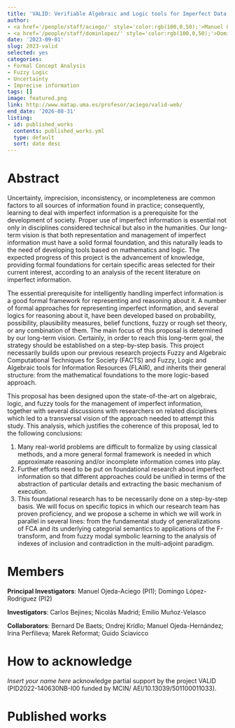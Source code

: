 ```yaml
---
title: 'VALID: Verifiable Algebraic and Logic tools for Imperfect Data'
author:
- <a href='/people/staff/aciego/' style='color:rgb(100,0,50);'>Manuel Ojeda Aciego</a>
- <a href='/people/staff/dominlopez/' style='color:rgb(100,0,50);'>Domingo López Rodríguez</a>
date: '2023-09-01'
slug: 2023-valid
selected: yes
categories:
- Formal Concept Analysis
- Fuzzy Logic
- Uncertainty
- Imprecise information
tags: []
image: featured.png
link: http://www.matap.uma.es/profesor/aciego/valid-web/
end_date: '2026-08-31'
listing:
- id: published_works
  contents: published_works.yml
  type: default
  sort: date desc
---
```



# Abstract

Uncertainty, imprecision, inconsistency, or incompleteness are common factors to all sources of information found in practice; consequently, learning to deal with imperfect information is a prerequisite for the development of society. Proper use of imperfect information is essential not only in disciplines considered technical but also in the humanities. Our long-term vision is that both representation and management of imperfect information must have a solid formal foundation, and this naturally leads to the need of developing tools based on mathematics and logic. The expected progress of this project is the advancement of knowledge, providing formal foundations for certain specific areas selected for their current interest, according to an analysis of the recent literature on imperfect information.

The essential prerequisite for intelligently handling imperfect information is a good formal framework for representing and reasoning about it. A number of formal approaches for representing imperfect information, and several logics for reasoning about it, have been developed based on probability, possibility, plausibility measures, belief functions, fuzzy or rough set theory, or any combination of them. The main focus of this proposal is determined by our long-term vision. Certainly, in order to reach this long-term goal, the strategy should be established on a step-by-step basis. This project necessarily builds upon our previous research projects Fuzzy and Algebraic Computational Techniques for Society (FACTS) and Fuzzy, Logic and Algebraic tools for Information Resources (FLAIR), and inherits their general structure: from the mathematical foundations to the more logic-based approach.

This proposal has been designed upon the state-of-the-art on algebraic, logic, and fuzzy tools for the management of imperfect information, together with several discussions with researchers on related disciplines which led to a transversal vision of the approach needed to attempt this study. This analysis, which justifies the coherence of this proposal, led to the following conclusions:

1. Many real-world problems are difficult to formalize by using classical methods, and a more general formal framework is needed in which approximate reasoning and/or incomplete information comes into play.
2. Further efforts need to be put on foundational research about imperfect information so that different approaches could be unified in terms of the abstraction of particular details and extracting the basic mechanism of execution.
3. This foundational research has to be necessarily done on a step-by-step basis. We will focus on specific topics in which our research team has proven proficiency, and we propose a scheme in which we will work in parallel in several lines: from the fundamental study of generalizations of FCA and its underlying categorial semantics to applications of the F-transform, and from fuzzy modal symbolic learning to the analysis of indexes of inclusion and contradiction in the multi-adjoint paradigm.

# Members
**Principal Investigators**: Manuel Ojeda-Aciego (PI1); Domingo López-Rodríguez (PI2)

**Investigators**: Carlos Bejines; Nicolás Madrid; Emilio Muñoz-Velasco

**Collaborators**: Bernard De Baets; Ondrej Krídlo; Manuel Ojeda-Hernández; Irina Perfilieva; Marek Reformat; Guido Sciavicco

# How to acknowledge

*Insert your name here* acknowledge partial support by the project
VALID (PID2022-140630NB-I00 funded by MCIN/ AEI/10.13039/501100011033).



# Published works

:::{#published_works}
:::

